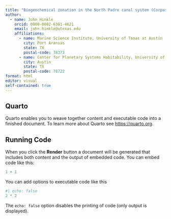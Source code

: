 ```yaml
---
title: "Biogeochemical zonation in the North Padre canal system (Corpus Christi, TX)"
author:
  - name: John Hinkle
    orcid: 0000-0002-6381-4621
    email: john.hinkle@utexas.edu
    affiliations:
      - name: Marine Science Institute, University of Texas at Austin
        city: Port Aransas
        state: TX
        postal-code: 78373
      - name: Center for Planetary Systems Habitability, University of Texas at Austin
        city: Austin
        state: TX
        postal-code: 78722
format: html
editor: visual
self-contained: true
---
```


## Quarto

Quarto enables you to weave together content and executable code into a finished document. To learn more about Quarto see <https://quarto.org>.

## Running Code

When you click the **Render** button a document will be generated that includes both content and the output of embedded code. You can embed code like this:

```r
1 + 1
```

You can add options to executable code like this

```r
#| echo: false
2 * 2
```

The `echo: false` option disables the printing of code (only output is displayed).
